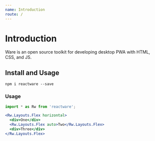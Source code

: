 ```yaml
---
name: Introduction
route: /
---
```


# Introduction

Ware is an open source toolkit for developing desktop PWA with HTML, CSS, and JS.

## Install and Usage

```shell
npm i reactware --save
```

### Usage
```jsx
import * as Rw from 'reactware';

<Rw.Layouts.Flex horizontal>
  <div>One</div>
  <Rw.Layouts.Flex auto>Two</Rw.Layouts.Flex>
  <div>Three</div>
</Rw.Layouts.Flex>
```
